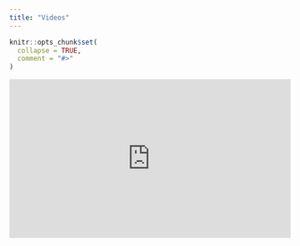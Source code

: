 ```yaml
---
title: "Videos"
---
```


```r
knitr::opts_chunk$set(
  collapse = TRUE,
  comment = "#>"
)
```

<div style="padding:56.25% 0 0 0;position:relative;"><iframe src="https://player.vimeo.com/video/559627248?badge=0&amp;autopause=0&amp;player_id=0&amp;app_id=58479" frameborder="0" allow="autoplay; fullscreen; picture-in-picture" allowfullscreen style="position:absolute;top:0;left:0;width:100%;height:100%;" title="microViz 10-minute intro/demo"></iframe></div><script src="https://player.vimeo.com/api/player.js"></script>
